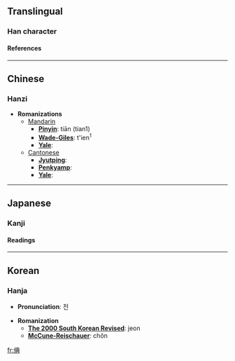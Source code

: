 ==Translingual==
===Han character===
{{Han char|rad=人|as=08|sn=10|four=2528<sub>1</sub>|canj=人廿月金 (OTBC)}}
====References====
{{Han ref|kx=0107.210|dkj=00761|dj=0229.010|hdz=10178.020|uh=500E|ud=20494|bh=D0DD|bd=53469}}
----

==Chinese==
===Hanzi===


* '''Romanizations'''
** [[Mandarin]]
*** '''[[Pinyin]]''': tiān (tian1)
*** '''[[Wade-Giles]]''': t'ien<sup>1</sup>
*** '''[[Yale]]''': 
**[[Cantonese]]
***'''[[Jyutping]]''':
***'''[[Penkyamp]]''': 
***'''[[Yale]]''': 


----
==Japanese==
===Kanji===

{{ja-kanji|grade=|rs=人08}}
====Readings====
{{ja-readings|on=[[てん]] (ten)|kun=[[あつい]] (atsui)}}


----
==Korean==
===Hanja===

* '''Pronunciation''': 전

* '''Romanization'''
** '''[[The 2000 South Korean Revised Romanization|The 2000 South Korean Revised]]''': jeon
** '''[[McCune-Reischauer]]''': chŏn


[[fr:倎]]